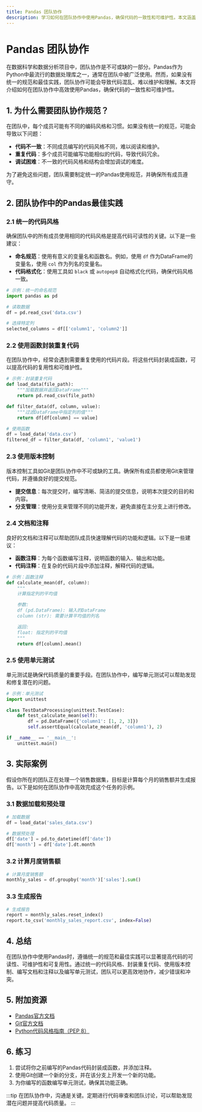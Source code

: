 ```yaml
---
title: Pandas 团队协作
description: 学习如何在团队协作中使用Pandas，确保代码的一致性和可维护性。本文涵盖最佳实践、代码示例和实际案例。
---
```


# Pandas 团队协作

在数据科学和数据分析项目中，团队协作是不可或缺的一部分。Pandas作为Python中最流行的数据处理库之一，通常在团队中被广泛使用。然而，如果没有统一的规范和最佳实践，团队协作可能会导致代码混乱、难以维护和理解。本文将介绍如何在团队协作中高效使用Pandas，确保代码的一致性和可维护性。

## 1. 为什么需要团队协作规范？

在团队中，每个成员可能有不同的编码风格和习惯。如果没有统一的规范，可能会导致以下问题：

- **代码不一致**：不同成员编写的代码风格不同，难以阅读和维护。
- **重复代码**：多个成员可能编写功能相似的代码，导致代码冗余。
- **调试困难**：不一致的代码风格和结构会增加调试的难度。

为了避免这些问题，团队需要制定统一的Pandas使用规范，并确保所有成员遵守。

## 2. 团队协作中的Pandas最佳实践

### 2.1 统一的代码风格

确保团队中的所有成员使用相同的代码风格是提高代码可读性的关键。以下是一些建议：

- **命名规范**：使用有意义的变量名和函数名。例如，使用 `df` 作为DataFrame的变量名，使用 `col` 作为列名的变量名。
- **代码格式化**：使用工具如 `black` 或 `autopep8` 自动格式化代码，确保代码风格一致。

```python
# 示例：统一的命名规范
import pandas as pd

# 读取数据
df = pd.read_csv('data.csv')

# 选择特定列
selected_columns = df[['column1', 'column2']]
```

### 2.2 使用函数封装重复代码

在团队协作中，经常会遇到需要重复使用的代码片段。将这些代码封装成函数，可以提高代码的复用性和可维护性。

```python
# 示例：封装重复代码
def load_data(file_path):
    """加载数据并返回DataFrame"""
    return pd.read_csv(file_path)

def filter_data(df, column, value):
    """过滤DataFrame中指定列的值"""
    return df[df[column] == value]

# 使用函数
df = load_data('data.csv')
filtered_df = filter_data(df, 'column1', 'value1')
```

### 2.3 使用版本控制

版本控制工具如Git是团队协作中不可或缺的工具。确保所有成员都使用Git来管理代码，并遵循良好的提交规范。

- **提交信息**：每次提交时，编写清晰、简洁的提交信息，说明本次提交的目的和内容。
- **分支管理**：使用分支来管理不同的功能开发，避免直接在主分支上进行修改。

### 2.4 文档和注释

良好的文档和注释可以帮助团队成员快速理解代码的功能和逻辑。以下是一些建议：

- **函数注释**：为每个函数编写注释，说明函数的输入、输出和功能。
- **代码注释**：在复杂的代码片段中添加注释，解释代码的逻辑。

```python
# 示例：函数注释
def calculate_mean(df, column):
    """
    计算指定列的平均值

    参数:
    df (pd.DataFrame): 输入的DataFrame
    column (str): 需要计算平均值的列名

    返回:
    float: 指定列的平均值
    """
    return df[column].mean()
```

### 2.5 使用单元测试

单元测试是确保代码质量的重要手段。在团队协作中，编写单元测试可以帮助发现和修复潜在的问题。

```python
# 示例：单元测试
import unittest

class TestDataProcessing(unittest.TestCase):
    def test_calculate_mean(self):
        df = pd.DataFrame({'column1': [1, 2, 3]})
        self.assertEqual(calculate_mean(df, 'column1'), 2)

if __name__ == '__main__':
    unittest.main()
```

## 3. 实际案例

假设你所在的团队正在处理一个销售数据集，目标是计算每个月的销售额并生成报告。以下是如何在团队协作中高效完成这个任务的示例。

### 3.1 数据加载和预处理

```python
# 加载数据
df = load_data('sales_data.csv')

# 数据预处理
df['date'] = pd.to_datetime(df['date'])
df['month'] = df['date'].dt.month
```

### 3.2 计算月度销售额

```python
# 计算月度销售额
monthly_sales = df.groupby('month')['sales'].sum()
```

### 3.3 生成报告

```python
# 生成报告
report = monthly_sales.reset_index()
report.to_csv('monthly_sales_report.csv', index=False)
```

## 4. 总结

在团队协作中使用Pandas时，遵循统一的规范和最佳实践可以显著提高代码的可读性、可维护性和可复用性。通过统一的代码风格、封装重复代码、使用版本控制、编写文档和注释以及编写单元测试，团队可以更高效地协作，减少错误和冲突。

## 5. 附加资源

- [Pandas官方文档](https://pandas.pydata.org/pandas-docs/stable/)
- [Git官方文档](https://git-scm.com/doc)
- [Python代码风格指南（PEP 8）](https://www.python.org/dev/peps/pep-0008/)

## 6. 练习

1. 尝试将你之前编写的Pandas代码封装成函数，并添加注释。
2. 使用Git创建一个新的分支，并在该分支上开发一个新的功能。
3. 为你编写的函数编写单元测试，确保其功能正确。

:::tip
在团队协作中，沟通是关键。定期进行代码审查和团队讨论，可以帮助发现潜在问题并提高代码质量。
:::